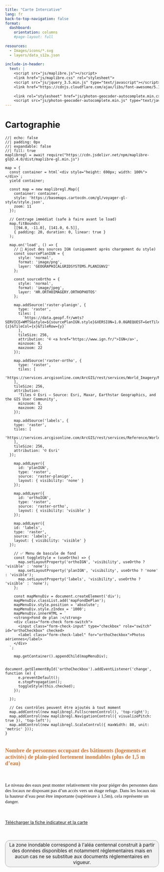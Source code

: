```yaml
---
title: "Carte Intercative"
lang: fr
back-to-top-navigation: false
format:
  dashboard:
    orientation: columns
    #page-layout: full
    
resources:
  - Images/icons/*.svg
  - layers/data_s12a.json
    
include-in-header:
  text: |
    <script src="js/maplibre.js"></script>
    <link href="js/maplibre.css" rel="stylesheet">
    <script src="js/jquery_3.5.min.js" type="text/javascript"></script>
    <link href="https://cdnjs.cloudflare.com/ajax/libs/font-awesome/5.15.4/css/all.min.css" rel="stylesheet">
    
    <link rel="stylesheet" href="js/photon-geocoder-autocomplete.min.css" type="text/css">
    <script src="js/photon-geocoder-autocomplete.min.js" type="text/javascript"></script>
---
```


 
```{=html}
<link href="https://cdn.jsdelivr.net/npm/maplibre-gl@2.4.0/dist/maplibre-gl.min.css" rel="stylesheet">
```

# Cartographie {height="100%" width="100%"}

```ojs
//| echo: false
//| padding: 0px
//| expandable: false
//| fill: true
maplibregl = await require("https://cdn.jsdelivr.net/npm/maplibre-gl@2.4.0/dist/maplibre-gl.min.js")

map = {
  const container = html`<div style="height: 690px; width: 100%"></div>`;
  yield container;

  const map = new maplibregl.Map({
    container: container,
    style: 'https://basemaps.cartocdn.com/gl/voyager-gl-style/style.json',
    zoom: 11
  });

  // Centrage immédiat (safe à faire avant le load)
  map.fitBounds(
    [[94.0, -11.0], [141.0, 6.5]],
    { padding: 20, duration: 0, linear: true }
  );

  map.on('load', () => {
    // 🔁 Ajout des sources IGN (uniquement après chargement du style)
    const sourcePlanIGN = {
      style: 'normal',
      format: 'image/png',
      layer: 'GEOGRAPHICALGRIDSYSTEMS.PLANIGNV2'
    };

    const sourceOrtho = {
      style: 'normal',
      format: 'image/jpeg',
      layer: 'HR.ORTHOIMAGERY.ORTHOPHOTOS'
    };

    map.addSource('raster-planign', {
      type: 'raster',
      tiles: [
        `https://data.geopf.fr/wmts?SERVICE=WMTS&style=${sourcePlanIGN.style}&VERSION=1.0.0&REQUEST=GetTile&format=${sourcePlanIGN.format}&layer=${sourcePlanIGN.layer}&tilematrixset=PM&TileMatrix={z}&TileCol={x}&TileRow={y}`
      ],
      tileSize: 256,
      attribution: '© <a href="https://www.ign.fr/">IGN</a>',
      minzoom: 0,
      maxzoom: 22
    });

    map.addSource('raster-ortho', {
      type: 'raster',
      tiles: [
      'https://services.arcgisonline.com/ArcGIS/rest/services/World_Imagery/MapServer/tile/{z}/{y}/{x}'
    ],
    tileSize: 256,
    attribution:
      'Tiles © Esri — Source: Esri, Maxar, Earthstar Geographics, and the GIS User Community',
      minzoom: 0,
      maxzoom: 22
    });
    
    map.addSource('labels', {
    type: 'raster',
    tiles: [
      'https://services.arcgisonline.com/ArcGIS/rest/services/Reference/World_Boundaries_and_Places/MapServer/tile/{z}/{y}/{x}'
    ],
    tileSize: 256,
    attribution: '© Esri'
  });

    map.addLayer({
      id: 'planIGN',
      type: 'raster',
      source: 'raster-planign',
      layout: { visibility: 'none' }
    });

    map.addLayer({
      id: 'orthoIGN',
      type: 'raster',
      source: 'raster-ortho',
      layout: { visibility: 'visible' }
    });
    
    map.addLayer({
    id: 'labels',
    type: 'raster',
    source: 'labels',
    layout: { visibility: 'visible' }
  });

    // ✅ Menu de bascule de fond
    const toggleStyle = (useOrtho) => {
      map.setLayoutProperty('orthoIGN', 'visibility', useOrtho ? 'visible' : 'none');
      map.setLayoutProperty('planIGN', 'visibility', useOrtho ? 'none' : 'visible');
      map.setLayoutProperty('labels', 'visibility', useOrtho ? 'visible' : 'none');
    };

    const mapMenuDiv = document.createElement('div');
    mapMenuDiv.classList.add('mapFondDePlan');
    mapMenuDiv.style.position = 'absolute';
    mapMenuDiv.style.zIndex = '1000';
    mapMenuDiv.innerHTML = `
    <strong>Fond de plan :</strong>
    <div class="form-check form-switch">
      <input class="form-check-input" type="checkbox" role="switch" id="orthoCheckbox" checked>
      <label class="form-check-label" for="orthoCheckbox">Photos aériennes</label>
    </div>
  `;

    map.getContainer().appendChild(mapMenuDiv);

    document.getElementById('orthoCheckbox').addEventListener('change', function (e) {
      e.preventDefault();
      e.stopPropagation();
      toggleStyle(this.checked);
    });

  });

  // Ces contrôles peuvent être ajoutés à tout moment
  map.addControl(new maplibregl.FullscreenControl(), 'top-right');
  map.addControl(new maplibregl.NavigationControl({ visualizePitch: true }), 'top-left');
  map.addControl(new maplibregl.ScaleControl({ maxWidth: 80, unit: 'metric' }));
}

```

# {.sidebar}

```{=html}
<div style="color:#dc7633; text-align:inherit !important; font-size:1.3em; font-weight:bold; font-family: calibri;margin-bottom:10%;">
 Nombre de personnes occupant des bâtiments (logements et activités) de plain-pied fortement inondables (plus de 1,5 m d’eau) 
 </div>

<div style="text-align:inherit !important; font-size:1.1em; font-family: calibri;margin-bottom:10%;"> Le niveau des eaux peut monter relativement vite pour piéger des personnes dans des locaux ne disposant pas d’un accès vers un étage refuge. Dans les locaux où la hauteur d’eau peut être importante (supérieure à 1,5m), cela représente un danger. </div>


<a href=https://fiches.eptb-vienne.fr/ind_12a.pdf target=_blank><i class="fa fa-exclamation-circle"></i> Télécharger la fiche indicateur et la carte</a> 


<div style="width: auto; padding:5px; border: 1px solid #A0A0A0; border-radius:15px; text-align: center !important; background: #F2F2F2; font-size:1.1em;margin-top:10%;">
La zone inondable correspond à l'aléa centennal construit à partir des données disponibles et notamment réglementaires mais en aucun cas ne se substitue aux documents réglementaires en vigueur.
</div>
```

